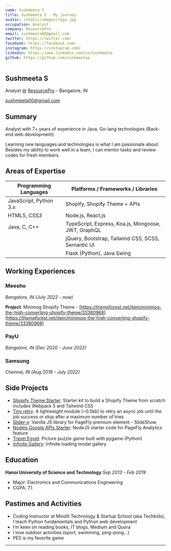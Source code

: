 ```yaml
---
name: Sushmeeta S
title: Sushmeeta S - My journey
avatar: /static/images/logo.jpg
occupation: Analyst
company: ResourcePro
email: sushmeeta00@gmail.com
twitter: https://twitter.com/
facebook: https://facebook.com/
instagram: https://instagram.com/
linkedin: https://www.linkedin.com/in/sushmeeta
github: https://github.com/sushmeetaa
---
```


## Sushmeeta S

Analyst @ [ResourcePro](https://resourcepro.com) - Bangalore, IN

sushmeeta00@gmail.com

## Summary

Analyst with 7+ years of experience in Java, Go-lang technologies (Back-end web development).

Learning new languages and technologies is what I am passionate about. Besides my ability to work well in a team, I can mentor tasks and review codes for fresh members.

## Areas of Expertise

| Programming Languages           | Platforms / Frameworks / Libraries                     |
| ------------------------------- | -----------------------------------------------------|
| JavaScript, Python 3.x          | Shopify, Shopify Theme + APIs                        |
| HTML5, CSS3                     | Node.js, React.js                                    |
| Java, C, C++                    | TypeScript, Express, Koa.js, Mongoose, JWT, GraphQL  |
|                                 | jQuery, Bootstrap, Tailwind CSS, SCSS, Semantic UI   |
|                                 | Flask (Python), Java Swing                           |

## Working Experiences

### Meesho

_Bangalore, IN (July 2022 - now)_

**Project**: Minimog Shopify Theme - [https://themeforest.net/item/minimog-the-high-converting-shopify-theme/33380968](https://themeforest.net/item/minimog-the-high-converting-shopify-theme/33380968)

### PayU

_Bangalore, IN (Dec 2020 - June 2022)_

### Samsung

_Chennai, IN (Aug 2018 - July 2022)_

## Side Projects

- [Shopify Theme Starter](https://github.com/hta218/shopify-theme-starter): Starter kit to build a Shopify Theme from scratch includes Webpack 5 and Tailwind CSS
- [Tiny retry](https://github.com/hta218/tiny-retry): A lightweight module (~0.5kb) to retry an async job until the job success or stop after a maximum number of tries
- [Slider-x](https://www.npmjs.com/package/slider-x): Vanilla JS library for PageFly premium element - SlideShow
- [Nodejs Google APIs Starter](https://github.com/hta218/nodejs-google-api-starter): NodeJS starter code for PageFly Analytics feature
- [Travel Egypt](https://github.com/hta218/Travel_Egypt): Picture puzzle game built with pygame (Python)
- [Infinite Gallery](https://github.com/hta218/infinite-gallery): Infinite loading modal gallery

## Education

**Hanoi University of Science and Technology**
_Sep 2013 - Feb 2019_

- Major: Electronics and Communications Engineering
- CGPA: 7.1

## Pastimes and Activities

- Coding Instructor at MindX Technology & Startup School (aka Techkids), I teach Python fundamentals and Python web development
- I’m keen on reading books, IT blogs, Medium and Quora
- I love outdoor activities (sport, swimming, ping-pong...) 
- PES is my favorite game

---
